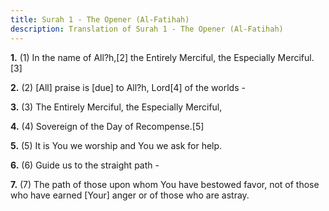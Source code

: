 ```yaml
---
title: Surah 1 - The Opener (Al-Fatihah)
description: Translation of Surah 1 - The Opener (Al-Fatihah)
---
```


**1.** (1) In the name of All?h,[2] the Entirely Merciful, the Especially Merciful.[3]

**2.** (2) [All] praise is [due] to All?h, Lord[4] of the worlds -

**3.** (3) The Entirely Merciful, the Especially Merciful,

**4.** (4) Sovereign of the Day of Recompense.[5]

**5.** (5) It is You we worship and You we ask for help.

**6.** (6) Guide us to the straight path -

**7.** (7) The path of those upon whom You have bestowed favor, not of those who have earned [Your] anger or of those who are astray.

